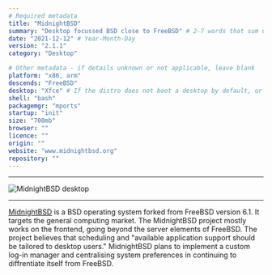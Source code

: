 ```yaml
---
# Required metadata
title: "MidnightBSD"
summary: "Desktop focussed BSD close to FreeBSD" # 2-7 words that sum up the distribution
date: "2021-12-12" # Year-Month-Day
version: "2.1.1"
category: "Desktop"

# Other metadata - if details unknown or not applicable, leave blank
platform: "x86, arm"
descends: "FreeBSD"
desktop: "Xfce" # If the distro does not boot a desktop by default, or doesn't ship one, leave 'desktop' blank
shell: "bash"
packagemgr: "mports"
startup: "init"
size: "700mb"
browser: ""
licence: ""
origin: ""
website: "www.midnightbsd.org"
repository: ""
---
```


---

<Image
  src="/images/midnightbsd.png"
  alt="MidnightBSD desktop"
  width={250}
  height={400}
/>

---

[MidnightBSD](https://www.midnightbsd.org) is a BSD operating system forked from FreeBSD version 6.1. It targets the general computing market. The MidnightBSD project mostly works on the frontend, going beyond the server elements of FreeBSD. The project believes that scheduling and "available application support should be tailored to desktop users." MidnightBSD plans to implement a custom log-in manager and centralising system preferences in continuing to diffrentiate itself from FreeBSD.
